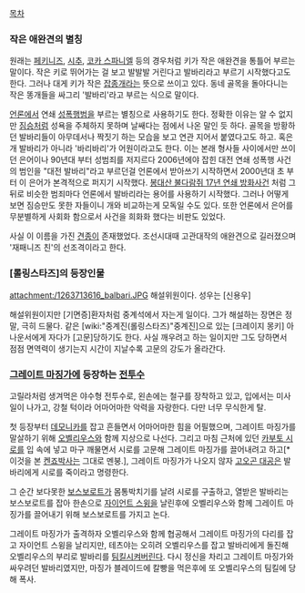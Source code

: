 [[목차]]
=== 작은 애완견의 별칭 ===
원래는 [[페키니즈]], [[시추]], [[코카 스파니엘]] 등의 경우처럼 키가 작은 애완견을 통틀어 부르는 말이다. 작은 키로 뛰어가는 걸 보고 발발발 거린다고 발바리라고 부르기 시작했다고도 한다. 그러나 대게 키가 작은 [[잡종]]개라는 뜻으로 쓰이고 있다. 동네 골목을 돌아다니는 작은 똥개들을 싸그리 '발바리'라고 부르는 식으로 말이다.

[[언론]]에서 연쇄 [[성폭행]]범을 부르는 별칭으로 사용하기도 한다. 정확한 이유는 알 수 없지만 [[짐승]]처럼 성욕을 주체하지 못하며 날쌔다는 점에서 나온 말인 듯 하다. 골목을 방황하던 발바리들이 아무데서나 짝짓기 하는 모습을 보고 연관 지어서 붙였다고도 하고. 혹은 개 발바리가 아니라 '바리바리'가 어원이라고도 한다. 이는 본래 형사들 사이에서만 쓰이던 은어이나 90년대 부터 성범죄를 저지르다 2006년에야 잡힌 대전 연쇄 성폭행 사건의 범인을 "대전 발바리"라고 부르던걸 언론에서 받아쓰기 시작하면서 2000년대 초 부터 이 은어가 본격적으로 퍼지기 시작했다. [[봉대산 불다람쥐 17년 연쇄 방화사건]] 처럼 그 뒤로 비슷한 범죄마다 언론에서 발바리라는 용어를 사용하기 시작했다. 그러나 어떻게 보면 짐승만도 못한 자들이니 개와 비교하는게 모독일 수도 있다. 또한 언론에서 은어를 무분별하게 사회화 함으로서 사건을 희화화 했다는 비판도 있었다.

사실 이 이름을 가진 [[견종]]이 존재했었다. 조선시대때 고관대작의 애완견으로 길러졌으며 '재패니즈 친'의 선조격이라고 한다.
=== [롤링스타즈]의 등장인물 ===
attachment:/1263713616_balbari.JPG
해설위원이다. 성우는 [신용우] 

해설위원이지만 [기면증]환자처럼 중계석에서 자는게 일이다. 그가 해설하는 장면은 정말, 극히 드물다. 같은 [wiki:"중계진(롤링스타즈)"중계진]으로 있는 [크레이지 몽키] 아나운서에게 자다가 [고문]당하기도 한다. 사실 깨우려고 하는 일이지만 그도 당하면서 점점 면역력이 생기는지 시간이 지날수록 고문의 강도가 올라간다.

=== [[그레이트 마징가]]에 등장하는 [[전투수]] ===
고릴라처럼 생겨먹은 야수형 전투수로, 왼손에는 철구를 장착하고 있고, 입에서는 미사일이 나가고, 강철 턱이라 어마어마한 악력을 자랑한다. 다만 너무 무식한게 탈.

첫 등장부터 [[데모니카]]를 잡고 흔들면서 어마어마한 힘을 어필했으며, 그레이트 마징가를 말살하기 위해 [[오벨리우스]]와 함께 지상으로 나선다. 그리고 마침 근처에 있던 [[카부토 시로]]를 입 속에 넣고 마구 깨물면서 시로를 고문해 그레이트 마징가를 끌어내려고 하고[* 이것을 본 [[켄죠]]박사는 그대로 멘붕.], 그레이트 마징가가 나오지 않자 [[고오곤 대공]]은 발바리에게 시로를 죽이라고 명령한다.

그 순간 보다못한 [[보스보로트]]가 몸통박치기를 날려 시로를 구출하고, 열받은 발바리는 보스보로트를 잡아 한손으로 [[자이언트 스윙]]을 날린후에 오벨리우스와 함께 그레이트 마징가를 끌어내기 위해 보스보로트를 가지고 논다.

그레이트 마징가가 출격하자 오벨리우스와 함께 협공해서 그레이트 마징가의 다리를 잡고 자이언트 스윙을 날리지만, 테츠야는 오히려 오벨리우스를 잡고 발바리에게 돌진해 오벨리우스의 부리로 발바리를 [[팀킬]]시켜버린다. 다시 정신을 차리고 그레이트 마징가와 싸우려던 발바리였지만, 마징가 블레이드에 칼빵을 먹은후에 또 오벨리우스의 팀킬에 당해 폭사.
